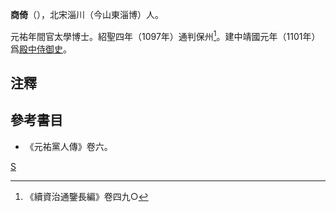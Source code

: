'''商倚'''（{{bd|?||?|}}），北宋淄川（今山東淄博）人。

元祐年間官太學博士。紹聖四年（1097年）通判保州<ref>《續資治通鑒長編》卷四九○</ref>。建中靖國元年（1101年）爲[[殿中侍御史|殿中侍御史]]。

== 注釋 ==
{{reflist}}

== 參考書目 ==
* 《元祐黨人傳》卷六。

{{宋朝人物小作品}}

[[category:宋朝政治人物|S]]